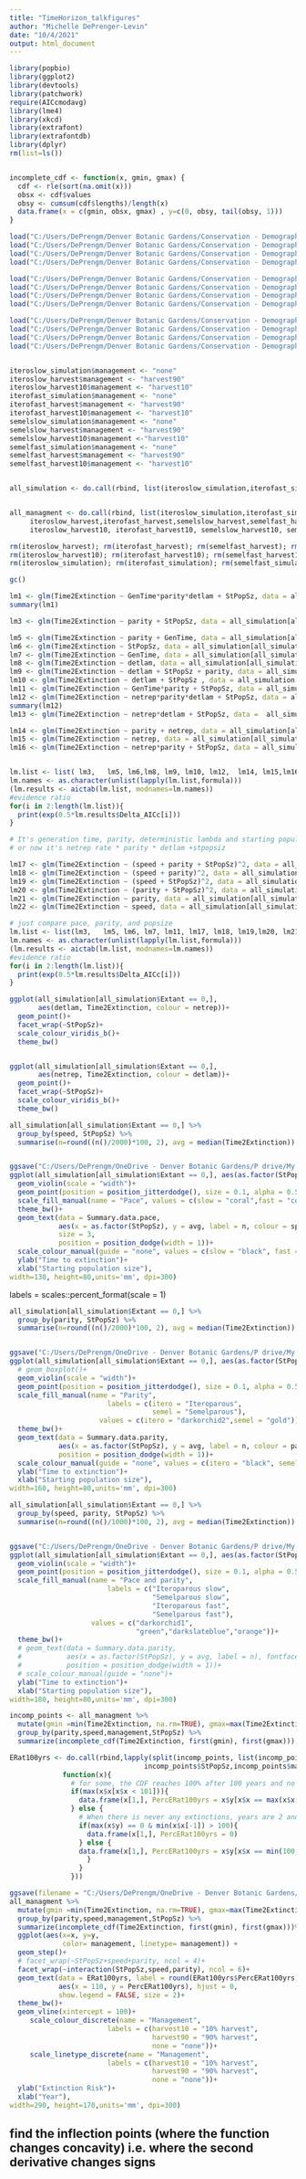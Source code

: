 ```yaml
---
title: "TimeHorizon_talkfigures"
author: "Michelle DePrenger-Levin"
date: "10/4/2021"
output: html_document
---
```


```r
library(popbio)
library(ggplot2)
library(devtools)
library(patchwork)
require(AICcmodavg)
library(lme4)
library(xkcd)
library(extrafont)
library(extrafontdb)
library(dplyr)
rm(list=ls())


incomplete_cdf <- function(x, gmin, gmax) {
  cdf <- rle(sort(na.omit(x)))
  obsx <- cdf$values
  obsy <- cumsum(cdf$lengths)/length(x)
  data.frame(x = c(gmin, obsx, gmax) , y=c(0, obsy, tail(obsy, 1)))
}


```


```r

load("C:/Users/DePrengm/Denver Botanic Gardens/Conservation - Demography/SeedHarvestModelling/Seed_Harvest_Modeling/Data/semelslow_PVA2021-09-22.Rda")
load("C:/Users/DePrengm/Denver Botanic Gardens/Conservation - Demography/SeedHarvestModelling/Seed_Harvest_Modeling/Data/semelfast_PVA2021-09-22.Rda")
load("C:/Users/DePrengm/Denver Botanic Gardens/Conservation - Demography/SeedHarvestModelling/Seed_Harvest_Modeling/Data/iteroslow_PVA2021-10-01.Rda")
load("C:/Users/DePrengm/Denver Botanic Gardens/Conservation - Demography/SeedHarvestModelling/Seed_Harvest_Modeling/Data/iterofast_PVA2021-10-01.Rda")

load("C:/Users/DePrengm/Denver Botanic Gardens/Conservation - Demography/SeedHarvestModelling/Seed_Harvest_Modeling/Data/semelslow_harvest2021-09-28.Rda")
load("C:/Users/DePrengm/Denver Botanic Gardens/Conservation - Demography/SeedHarvestModelling/Seed_Harvest_Modeling/Data/semelfast_harvest2021-09-28.Rda")
load("C:/Users/DePrengm/Denver Botanic Gardens/Conservation - Demography/SeedHarvestModelling/Seed_Harvest_Modeling/Data/iteroslow_harvest2021-10-01.Rda")
load("C:/Users/DePrengm/Denver Botanic Gardens/Conservation - Demography/SeedHarvestModelling/Seed_Harvest_Modeling/Data/iterofast_harvest2021-10-01.Rda")

load("C:/Users/DePrengm/Denver Botanic Gardens/Conservation - Demography/SeedHarvestModelling/Seed_Harvest_Modeling/Data/semelslow_harvest10_2021-09-28.Rda")
load("C:/Users/DePrengm/Denver Botanic Gardens/Conservation - Demography/SeedHarvestModelling/Seed_Harvest_Modeling/Data/semelfast_harvest10_2021-09-28.Rda")
load("C:/Users/DePrengm/Denver Botanic Gardens/Conservation - Demography/SeedHarvestModelling/Seed_Harvest_Modeling/Data/iteroslow_harvest10_2021-10-01.Rda")
load("C:/Users/DePrengm/Denver Botanic Gardens/Conservation - Demography/SeedHarvestModelling/Seed_Harvest_Modeling/Data/iterofast_harvest10_2021-10-01.Rda")


iteroslow_simulation$management <- "none"
iteroslow_harvest$management <- "harvest90"
iteroslow_harvest10$management <- "harvest10"
iterofast_simulation$management <- "none"
iterofast_harvest$management <- "harvest90"
iterofast_harvest10$management <- "harvest10"
semelslow_simulation$management <- "none"
semelslow_harvest$management <- "harvest90"
semelslow_harvest10$management <-"harvest10"
semelfast_simulation$management <- "none"
semelfast_harvest$management <- "harvest90"
semelfast_harvest10$management <- "harvest10"



```



```r
                            
all_simulation <- do.call(rbind, list(iteroslow_simulation,iterofast_simulation,semelslow_simulation,semelfast_simulation))


all_managment <- do.call(rbind, list(iteroslow_simulation,iterofast_simulation,semelslow_simulation,semelfast_simulation,
     iteroslow_harvest,iterofast_harvest,semelslow_harvest,semelfast_harvest,
     iteroslow_harvest10, iterofast_harvest10, semelslow_harvest10, semelfast_harvest10))

rm(iteroslow_harvest); rm(iterofast_harvest); rm(semelfast_harvest); rm(semelslow_harvest)
rm(iteroslow_harvest10); rm(iterofast_harvest10); rm(semelfast_harvest10); rm(semelslow_harvest10)
rm(iteroslow_simulation); rm(iterofast_simulation); rm(semelfast_simulation); rm(semelslow_simulation)

gc()

```



```r

lm1 <- glm(Time2Extinction ~ GenTime*parity*detlam + StPopSz, data = all_simulation[all_simulation$Extant==0,], family = "poisson") 
summary(lm1)

lm3 <- glm(Time2Extinction ~ parity + StPopSz, data = all_simulation[all_simulation$Extant==0,], family = "poisson") 

lm5 <- glm(Time2Extinction ~ parity + GenTime, data = all_simulation[all_simulation$Extant==0,], family = "poisson") 
lm6 <- glm(Time2Extinction ~ StPopSz, data = all_simulation[all_simulation$Extant==0,], family = "poisson") 
lm7 <- glm(Time2Extinction ~ GenTime, data = all_simulation[all_simulation$Extant==0,], family = "poisson") 
lm8 <- glm(Time2Extinction ~ detlam, data = all_simulation[all_simulation$Extant==0,], family = "poisson") 
lm9 <- glm(Time2Extinction ~ detlam + StPopSz + parity, data = all_simulation[all_simulation$Extant==0,], family = "poisson") 
lm10 <- glm(Time2Extinction ~ detlam + StPopSz , data = all_simulation[all_simulation$Extant==0,], family = "poisson") 
lm11 <- glm(Time2Extinction ~ GenTime*parity + StPopSz, data = all_simulation[all_simulation$Extant==0,], family = "poisson") 
lm12 <- glm(Time2Extinction ~ netrep*parity*detlam + StPopSz, data = all_simulation[all_simulation$Extant==0,], family = "poisson") 
summary(lm12)
lm13 <- glm(Time2Extinction ~ netrep*detlam + StPopSz, data =  all_simulation[all_simulation$Extant==0,], family = "poisson") 

lm14 <- glm(Time2Extinction ~ parity + netrep, data = all_simulation[all_simulation$Extant==0,], family = "poisson") 
lm15 <- glm(Time2Extinction ~ netrep, data = all_simulation[all_simulation$Extant==0,], family = "poisson") 
lm16 <- glm(Time2Extinction ~ netrep*parity + StPopSz, data = all_simulation[all_simulation$Extant==0,], family = "poisson") 


lm.list <- list( lm3,   lm5, lm6,lm8, lm9, lm10, lm12,  lm14, lm15,lm16)
lm.names <- as.character(unlist(lapply(lm.list,formula)))
(lm.results <- aictab(lm.list, modnames=lm.names))
#evidence ratio 
for(i in 2:length(lm.list)){
  print(exp(0.5*lm.results$Delta_AICc[i]))
}

# It's generation time, parity, deterministic lambda and starting population size
# or now it's netrep rate * parity * detlam +stpopsiz

lm17 <- glm(Time2Extinction ~ (speed + parity + StPopSz)^2, data = all_simulation[all_simulation$Extant==0,], family = "poisson") 
lm18 <- glm(Time2Extinction ~ (speed + parity)^2, data = all_simulation[all_simulation$Extant==0,], family = "poisson") 
lm19 <- glm(Time2Extinction ~ (speed + StPopSz)^2, data = all_simulation[all_simulation$Extant==0,], family = "poisson") 
lm20 <- glm(Time2Extinction ~ (parity + StPopSz)^2, data = all_simulation[all_simulation$Extant==0,], family = "poisson") 
lm21 <- glm(Time2Extinction ~ parity, data = all_simulation[all_simulation$Extant==0,], family = "poisson") 
lm22 <- glm(Time2Extinction ~ speed, data = all_simulation[all_simulation$Extant==0,], family = "poisson") 

# just compare pace, parity, and popsize
lm.list <- list(lm3,   lm5, lm6, lm7, lm11, lm17, lm18, lm19,lm20, lm21, lm22)
lm.names <- as.character(unlist(lapply(lm.list,formula)))
(lm.results <- aictab(lm.list, modnames=lm.names))
#evidence ratio 
for(i in 2:length(lm.list)){
  print(exp(0.5*lm.results$Delta_AICc[i]))
}
```

```r
ggplot(all_simulation[all_simulation$Extant == 0,], 
       aes(detlam, Time2Extinction, colour = netrep))+
  geom_point()+
  facet_wrap(~StPopSz)+
  scale_colour_viridis_b()+
  theme_bw()


ggplot(all_simulation[all_simulation$Extant == 0,], 
       aes(netrep, Time2Extinction, colour = detlam))+
  geom_point()+
  facet_wrap(~StPopSz)+
  scale_colour_viridis_b()+
  theme_bw()

```

```r

all_simulation[all_simulation$Extant == 0,] %>%  
  group_by(speed, StPopSz) %>% 
  summarise(n=round((n()/2000)*100, 2), avg = median(Time2Extinction)) -> Summary.data.pace


ggsave("C:/Users/DePrengm/OneDrive - Denver Botanic Gardens/P drive/My Documents/UCDenver_phd/Dissertation/Chapter3/Figures/Pace_500years_points.jpg",
ggplot(all_simulation[all_simulation$Extant == 0,], aes(as.factor(StPopSz), Time2Extinction, fill = speed))+
  geom_violin(scale = "width")+
  geom_point(position = position_jitterdodge(), size = 0.1, alpha = 0.5,colour = "grey")+
  scale_fill_manual(name = "Pace", values = c(slow = "coral",fast = "cornflowerblue"))+
  theme_bw()+
  geom_text(data = Summary.data.pace, 
            aes(x = as.factor(StPopSz), y = avg, label = n, colour = speed), fontface = 2,
            size = 3,
            position = position_dodge(width = 1))+
  scale_colour_manual(guide = "none", values = c(slow = "black", fast = "black"))+ # name = "Pace", 
  ylab("Time to extinction")+
  xlab("Starting population size"),
width=130, height=80,units='mm', dpi=300)

```

labels = scales::percent_format(scale = 1)

```r
all_simulation[all_simulation$Extant == 0,] %>%  
  group_by(parity, StPopSz) %>% 
  summarise(n=round((n()/2000)*100, 2), avg = median(Time2Extinction)) -> Summary.data.parity


ggsave("C:/Users/DePrengm/OneDrive - Denver Botanic Gardens/P drive/My Documents/UCDenver_phd/Dissertation/Chapter3/Figures/Parity_500years_points.jpg",
ggplot(all_simulation[all_simulation$Extant == 0,], aes(as.factor(StPopSz), Time2Extinction, fill = parity))+
  # geom_boxplot()+
  geom_violin(scale = "width")+
  geom_point(position = position_jitterdodge(), size = 0.1, alpha = 0.5, colour = "grey")+
  scale_fill_manual(name = "Parity",
                        labels = c(itero = "Iteroparous",
                                   semel = "Semelparous"),
                      values = c(itero = "darkorchid2",semel = "gold"))+
  theme_bw()+
  geom_text(data = Summary.data.parity, 
            aes(x = as.factor(StPopSz), y = avg, label = n, colour = parity), fontface = 2,
            position = position_dodge(width = 1))+
  scale_colour_manual(guide = "none", values = c(itero = "black", semel = "black"))+
  ylab("Time to extinction")+
  xlab("Starting population size"),
width=160, height=80,units='mm', dpi=300)

```

```r
all_simulation[all_simulation$Extant == 0,] %>%  
  group_by(speed, parity, StPopSz) %>% 
  summarise(n=round((n()/1000)*100, 2), avg = median(Time2Extinction)) -> Summary.data.interaction


ggsave("C:/Users/DePrengm/OneDrive - Denver Botanic Gardens/P drive/My Documents/UCDenver_phd/Dissertation/Chapter3/Figures/Interaction_500years_points.jpg",
ggplot(all_simulation[all_simulation$Extant == 0,], aes(as.factor(StPopSz), Time2Extinction, fill = interaction(parity, speed)))+
  geom_violin(scale = "width")+
  geom_point(position = position_jitterdodge(), size = 0.1, alpha = 0.5, colour = "grey")+
  scale_fill_manual(name = "Pace and parity",
                        labels = c("Iteroparous slow",
                                   "Semelparous slow",
                                   "Iteroparous fast",
                                   "Semelparous fast"),
                    values = c("darkorchid1",
                               "green","darkslateblue","orange"))+
  theme_bw()+
  # geom_text(data = Summary.data.parity, 
  #           aes(x = as.factor(StPopSz), y = avg, label = n), fontface = 2,
  #           position = position_dodge(width = 1))+
  # scale_colour_manual(guide = "none")+
  ylab("Time to extinction")+
  xlab("Starting population size"),
width=180, height=80,units='mm', dpi=300)

```

```r
incomp_points <- all_managment %>% 
  mutate(gmin =min(Time2Extinction, na.rm=TRUE), gmax=max(Time2Extinction, na.rm=TRUE)) %>% 
  group_by(parity,speed,management,StPopSz) %>% 
  summarize(incomplete_cdf(Time2Extinction, first(gmin), first(gmax)))

ERat100yrs <- do.call(rbind,lapply(split(incomp_points, list(incomp_points$parity,incomp_points$speed,
                                 incomp_points$StPopSz,incomp_points$management)),
             function(x){
               # for some, the CDF reaches 100% after 100 years and no values are recorded at 100
               if(max(x$x[x$x < 101])){
                 data.frame(x[1,], PercERat100yrs = x$y[x$x == max(x$x[x$x < 101])])
               } else {
                 # When there is never any extinctions, years are 2 and 500
                 if(max(x$y) == 0 & min(x$x[-1]) > 100){
                   data.frame(x[1,], PercERat100yrs = 0)
                 } else {
                 data.frame(x[1,], PercERat100yrs = x$y[x$x == min(100, max(x$x))])
                   }
                 }
               }))

ggsave(filename = "C:/Users/DePrengm/OneDrive - Denver Botanic Gardens/P drive/My Documents/UCDenver_phd/Dissertation/Chapter3/Figures/IncompleteCDF_harvest_20211004.jpg",
all_managment %>% 
  mutate(gmin =min(Time2Extinction, na.rm=TRUE), gmax=max(Time2Extinction, na.rm=TRUE)) %>% 
  group_by(parity,speed,management,StPopSz) %>% 
  summarize(incomplete_cdf(Time2Extinction, first(gmin), first(gmax)))%>% 
  ggplot(aes(x=x, y=y, 
             color= management, linetype= management)) +
  geom_step()+
  # facet_wrap(~StPopSz+speed+parity, ncol = 4)+
  facet_wrap(~interaction(StPopSz,speed,parity), ncol = 6)+
  geom_text(data = ERat100yrs, label = round(ERat100yrs$PercERat100yrs,2), 
            aes(x = 110, y = PercERat100yrs), hjust = 0,
            show.legend = FALSE, size = 2)+
  theme_bw()+
  geom_vline(xintercept = 100)+
     scale_colour_discrete(name = "Management",
                        labels = c(harvest10 = "10% harvest",
                                   harvest90 = "90% harvest",
                                   none = "none"))+
     scale_linetype_discrete(name = "Management",
                        labels = c(harvest10 = "10% harvest",
                                   harvest90 = "90% harvest",
                                   none = "none"))+
  ylab("Extinction Risk")+
  xlab("Year"),
width=290, height=170,units='mm', dpi=300)

```


## find the inflection points (where the function changes concavity) i.e. where the second derivative changes signs   
```r



```


